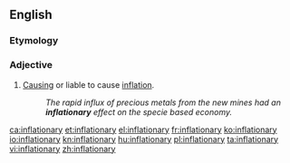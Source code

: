 ==English==

===Etymology===
{{suffix|en|inflation|ary}}

===Adjective===
{{en-adj}}

# [[cause|Causing]] or liable to cause [[inflation]].
#: ''The rapid influx of precious metals from the new mines had an '''inflationary''' effect on the specie based economy.''

[[ca:inflationary]]
[[et:inflationary]]
[[el:inflationary]]
[[fr:inflationary]]
[[ko:inflationary]]
[[io:inflationary]]
[[kn:inflationary]]
[[hu:inflationary]]
[[pl:inflationary]]
[[ta:inflationary]]
[[vi:inflationary]]
[[zh:inflationary]]